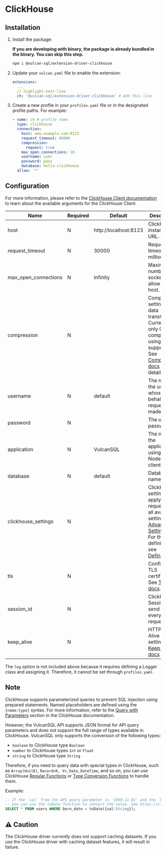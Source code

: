 # ClickHouse

## Installation

1. Install the package:

   **If you are developing with binary, the package is already bundled in the binary. You can skip this step.**

   ```bash
   npm i @vulcan-sql/extension-driver-clickhouse
   ```

2. Update your `vulcan.yaml` file to enable the extension:

   ```yaml
   extensions:
     ...
     // highlight-next-line
     ch: '@vulcan-sql/extension-driver-clickhouse' # Add this line
   ```

3. Create a new profile in your `profiles.yaml` file or in the designated profile paths. For example:

   ```yaml
   - name: ch # profile name
     type: clickhouse
     connection:
       host: www.example.com:8123
       request_timeout: 60000
       compression:
         request: true
       max_open_connections: 10
       username: user
       password: pass
       database: hello-clickhouse
     allow: '*'
   ```

## Configuration

For more information, please refer to the [ClickHouse Client documentation](https://clickhouse.com/docs/en/integrations/language-clients/nodejs) to learn about the available arguments for the ClickHouse Client.

| Name                 | Required | Default               | Description                                                                                                                                                                                                                                                            |
| -------------------- | -------- | --------------------- | ---------------------------------------------------------------------------------------------------------------------------------------------------------------------------------------------------------------------------------------------------------------------- |
| host                 | N        | http://localhost:8123 | ClickHouse instance URL.                                                                                                                                                                                                                                               |
| request_timeout      | N        | 30000                 | Request timeout in milliseconds.                                                                                                                                                                                                                                       |
| max_open_connections | N        | Infinity              | Maximum number of sockets to allow per host.                                                                                                                                                                                                                           |
| compression          | N        |                       | Compression settings for data transfer. Currently, only GZIP compression using zlib is supported. See [Compression docs](https://clickhouse.com/docs/en/integrations/language-clients/nodejs#compression) for details.                                                 |
| username             | N        | default               | The name of the user on whose behalf requests are made.                                                                                                                                                                                                                |
| password             | N        |                       | The user's password.                                                                                                                                                                                                                                                   |
| application          | N        | VulcanSQL             | The name of the application using the Node.js client.                                                                                                                                                                                                                  |
| database             | N        | default               | Database name to use.                                                                                                                                                                                                                                                  |
| clickhouse_settings  | N        |                       | ClickHouse settings to apply to all requests. For all available settings, see [Advance Settings](https://clickhouse.com/docs/en/operations/settings), and For the definition, see [Definition](https://github.com/ClickHouse/clickhouse-js/blob/0.1.1/src/settings.ts) |
| tls                  | N        |                       | Configure TLS certificates. See [TLS docs](https://clickhouse.com/docs/en/integrations/language-clients/nodejs#tls-certificates).                                                                                                                                      |
| session_id           | N        |                       | ClickHouse Session ID to send with every request.                                                                                                                                                                                                                      |
| keep_alive           | N        |                       | HTTP Keep-Alive related settings. See [Keep Alive docs](https://clickhouse.com/docs/en/integrations/language-clients/nodejs#keep-alive)                                                                                                                                |

The `log` option is not included above because it requires defining a Logger class and assigning it. Therefore, it cannot be set through `profiles.yaml`.

## Note

ClickHouse supports parameterized queries to prevent SQL injection using prepared statements. Named placeholders are defined using the `{name:type}` syntax. For more information, refer to the [Query with Parameters](https://clickhouse.com/docs/en/integrations/language-clients/nodejs#queries-with-parameters) section in the ClickHouse documentation.

However, the VulcanSQL API supports JSON format for API query parameters and does not support the full range of types available in ClickHouse. VulcanSQL only supports the conversion of the following types:

- `boolean` to ClickHouse type `Boolean`
- `number` to ClickHouse types `Int` or `Float`
- `string` to ClickHouse type `String`

Therefore, if you need to query data with special types in ClickHouse, such as `Array(Unit8)`, `Record<K, V>`, `Date`, `DateTime`, and so on, you can use ClickHouse [Regular Functions](https://clickhouse.com/docs/en/sql-reference/functions) or [Type Conversion Functions](https://clickhouse.com/docs/en/sql-reference/functions/type-conversion-functions) to handle them.

Example:

```sql
-- If the `val` from the API query parameter is '1990-11-01' and the `born_date` column is of type `Date32`,
-- you can use the toDate function to convert the value. See https://clickhouse.com/docs/en/sql-reference/functions/type-conversion-functions#todate
SELECT * FROM users WHERE born_date = toDate({val:String});
```

## ⚠️ Caution

The ClickHouse driver currently does not support caching datasets. If you use the ClickHouse driver with caching dataset features, it will result in failure.
